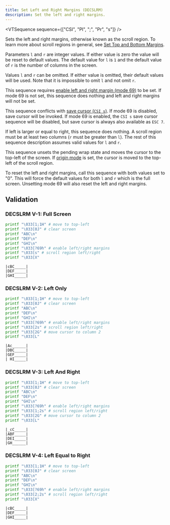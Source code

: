 ```yaml
---
title: Set Left and Right Margins (DECSLRM)
description: Set the left and right margins.
---
```


<VTSequence sequence={["CSI", "Pl", ";", "Pr", "s"]} />

Sets the left and right margins, otherwise known as the scroll region.
To learn more about scroll regions in general, see
[Set Top and Bottom Margins](/vt/decstbm).

Parameters `l` and `r` are integer values. If either value is zero the
value will be reset to default values. The default value for `l` is `1`
and the default value of `r` is the number of columns in the screen.

Values `l` and `r` can be omitted. If either value is omitted, their
default values will be used. Note that it is impossible to omit `l`
and not omit `r`.

This sequence requires [enable left and right margin (mode 69)](#TODO)
to be set. If mode 69 is not set, this sequence does nothing and left
and right margins will not be set.

This sequence conflicts with [save cursor (`CSI s`)](#TODO). If
mode 69 is disabled, save cursor will be invoked. If mode 69 is enabled,
the `CSI s` save cursor sequence will be disabled, but save cursor is always
also available as `ESC 7`.

If left is larger or equal to right, this sequence does nothing. A
scroll region must be at least two columns (`r` must be greater than `l`).
The rest of this sequence description assumes valid values for `l` and `r`.

This sequence unsets the pending wrap state and moves the cursor to
the top-left of the screen. If [origin mode](#TODO) is set, the cursor is
moved to the top-left of the scroll region.

To reset the left and right margins, call this sequence with both values set to
"0". This will force the default values for both `l` and `r` which is
the full screen. Unsetting mode 69 will also reset the left and right margins.

## Validation

### DECSLRM V-1: Full Screen

```bash
printf "\033[1;1H" # move to top-left
printf "\033[0J" # clear screen
printf "ABC\n"
printf "DEF\n"
printf "GHI\n"
printf "\033[?69h" # enable left/right margins
printf "\033[s" # scroll region left/right
printf "\033[X"
```

```
|cBC_____|
|DEF_____|
|GHI_____|
```

### DECSLRM V-2: Left Only

```bash
printf "\033[1;1H" # move to top-left
printf "\033[0J" # clear screen
printf "ABC\n"
printf "DEF\n"
printf "GHI\n"
printf "\033[?69h" # enable left/right margins
printf "\033[2s" # scroll region left/right
printf "\033[2G" # move cursor to column 2
printf "\033[L"
```

```
|Ac______|
|DBC_____|
|GEF_____|
| HI_____|
```

### DECSLRM V-3: Left And Right

```bash
printf "\033[1;1H" # move to top-left
printf "\033[0J" # clear screen
printf "ABC\n"
printf "DEF\n"
printf "GHI\n"
printf "\033[?69h" # enable left/right margins
printf "\033[1;2s" # scroll region left/right
printf "\033[2G" # move cursor to column 2
printf "\033[L"
```

```
|_cC_____|
|ABF_____|
|DEI_____|
|GH______|
```

### DECSLRM V-4: Left Equal to Right

```bash
printf "\033[1;1H" # move to top-left
printf "\033[0J" # clear screen
printf "ABC\n"
printf "DEF\n"
printf "GHI\n"
printf "\033[?69h" # enable left/right margins
printf "\033[2;2s" # scroll region left/right
printf "\033[X"
```

```
|cBC_____|
|DEF_____|
|GHI_____|
```
